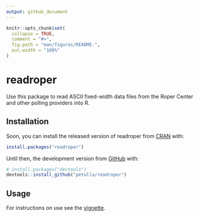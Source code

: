 ```yaml
---
output: github_document
---
```


<!-- README.md is generated from README.Rmd. Please edit that file -->

```r
knitr::opts_chunk$set(
  collapse = TRUE,
  comment = "#>",
  fig.path = "man/figures/README-",
  out.width = "100%"
)
```
# readroper

Use this package to read ASCII fixed-width data files from the Roper Center and other polling providers into R.

## Installation

Soon, you can install the released version of readroper from [CRAN](https://CRAN.R-project.org) with:

``` r
install.packages("readroper")
```

Until then, the development version from [GitHub](https://github.com/) with:

``` r
# install.packages("devtools")
devtools::install_github("petulla/readroper")
```
## Usage

For instructions on use see the [vignette](https://github.com/petulla/readroper/tree/master/vignettes).

